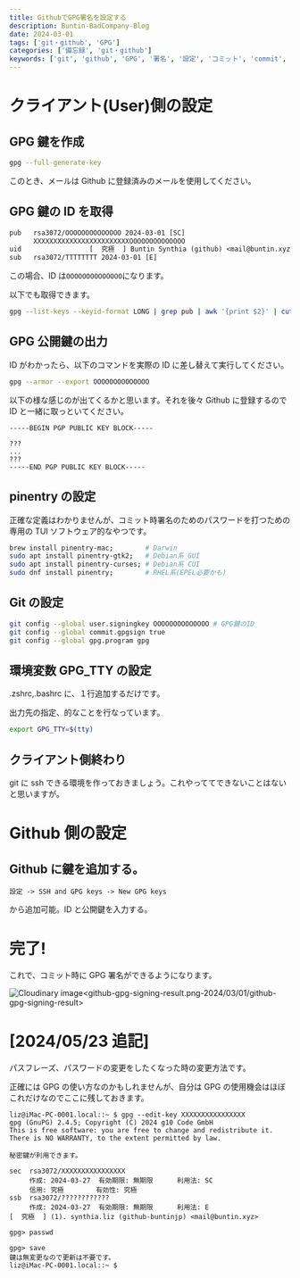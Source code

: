 ```yaml
---
title: GithubでGPG署名を設定する
description: Buntin-BadCompany-Blog
date: 2024-03-01
tags: ['git・github', 'GPG']
categories: ['備忘録', 'git・github']
keywords: ['git', 'github', 'GPG', '署名', '設定', 'コミット', 'commit', 'signing', 'verified']
---
```


# クライアント(User)側の設定

## GPG 鍵を作成

```bash
gpg --full-generate-key
```

このとき、メールは Github に登録済みのメールを使用してください。

## GPG 鍵の ID を取得

```txt
pub   rsa3072/OOOOOOOOOOOOOO 2024-03-01 [SC]
      XXXXXXXXXXXXXXXXXXXXXXXXOOOOOOOOOOOOOO
uid                 [  究極  ] Buntin Synthia (github) <mail@buntin.xyz>
sub   rsa3072/TTTTTTTT 2024-03-01 [E]
```

この場合、ID は`OOOOOOOOOOOOOO`になります。

以下でも取得できます。

```bash
gpg --list-keys --keyid-format LONG | grep pub | awk '{print $2}' | cut -d'/' -f2;
```

## GPG 公開鍵の出力

ID がわかったら、以下のコマンドを実際の ID に差し替えて実行してください。

```bash
gpg --armor --export OOOOOOOOOOOOOO
```

以下の様な感じのが出てくるかと思います。それを後々 Github に登録するので ID と一緒に取っといてください。

```
-----BEGIN PGP PUBLIC KEY BLOCK-----

???
...
???
-----END PGP PUBLIC KEY BLOCK-----
```

## pinentry の設定

正確な定義はわかりませんが、コミット時署名のためのパスワードを打つための専用の TUI ソフトウェア的なやつです。

```bash
brew install pinentry-mac;        # Darwin
sudo apt install pinentry-gtk2;   # Debian系 GUI
sudo apt install pinentry-curses; # Debian系 CUI
sudo dnf install pinentry;        # RHEL系(EPEL必要かも)
```

## Git の設定

```bash
git config --global user.signingkey OOOOOOOOOOOOOO # GPG鍵のID
git config --global commit.gpgsign true
git config --global gpg.program gpg
```

## 環境変数 GPG_TTY の設定

.zshrc,.bashrc に、１行追加するだけです。

出力先の指定、的なことを行なっています。

```bash
export GPG_TTY=$(tty)
```

## クライアント側終わり

git に ssh できる環境を作っておきましょう。これやっててできないことはないと思いますが。

# Github 側の設定

## Github に鍵を追加する。

`設定 -> SSH and GPG keys -> New GPG keys`

から追加可能。ID と公開鍵を入力する。

# 完了!

これで、コミット時に GPG 署名ができるようになります。

<img
  src='https://res.cloudinary.com/xlog/image/upload/v1/2024/03/01/github-gpg-signing-result?_a=BAMHUyJt0'
  alt='Cloudinary image<github-gpg-signing-result.png-2024/03/01/github-gpg-signing-result>'
/>

# [2024/05/23 追記]

パスフレーズ、パスワードの変更をしたくなった時の変更方法です。

正確には GPG の使い方なのかもしれませんが、自分は GPG の使用機会はほぼこれだけなのでここに残しておきます。

```
liz@iMac-PC-0001.local::~ $ gpg --edit-key XXXXXXXXXXXXXXXX
gpg (GnuPG) 2.4.5; Copyright (C) 2024 g10 Code GmbH
This is free software: you are free to change and redistribute it.
There is NO WARRANTY, to the extent permitted by law.

秘密鍵が利用できます。

sec  rsa3072/XXXXXXXXXXXXXXXX
     作成: 2024-03-27  有効期限: 無期限      利用法: SC
     信用: 究極        有効性: 究極
ssb  rsa3072/????????????
     作成: 2024-03-27  有効期限: 無期限      利用法: E
[  究極  ] (1). synthia.liz (github-buntinjp) <mail@buntin.xyz>

gpg> passwd

gpg> save
鍵は無変更なので更新は不要です。
liz@iMac-PC-0001.local::~ $
```
